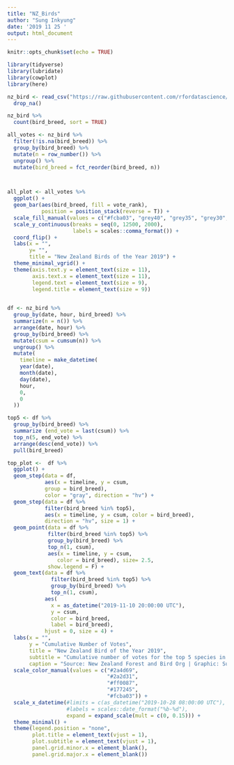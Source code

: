 ```yaml
---
title: "NZ_Birds"
author: "Sung Inkyung"
date: '2019 11 25 '
output: html_document
---
```


```r
knitr::opts_chunk$set(echo = TRUE)
```

```r
library(tidyverse)
library(lubridate)
library(cowplot)
library(here)
```


```r
nz_bird <- read_csv("https://raw.githubusercontent.com/rfordatascience/tidytuesday/master/data/2019/2019-11-19/nz_bird.csv") %>%
  drop_na()
```


```r
nz_bird %>% 
  count(bird_breed, sort = TRUE)
```

```r
all_votes <- nz_bird %>% 
  filter(!is.na(bird_breed)) %>% 
  group_by(bird_breed) %>% 
  mutate(n = row_number()) %>% 
  ungroup() %>% 
  mutate(bird_breed = fct_reorder(bird_breed, n))



all_plot <- all_votes %>% 
  ggplot() +
  geom_bar(aes(bird_breed, fill = vote_rank), 
           position = position_stack(reverse = T)) +
  scale_fill_manual(values = c("#fcba03", "grey40", "grey35", "grey30", "grey25")) +
  scale_y_continuous(breaks = seq(0, 12500, 2000),
                     labels = scales::comma_format()) +
  coord_flip() +
  labs(x = "",
       y= "",
       title = "New Zealand Birds of the Year 2019") +
  theme_minimal_vgrid() +
  theme(axis.text.y = element_text(size = 11),
        axis.text.x = element_text(size = 11),
        legend.text = element_text(size = 9),
        legend.title = element_text(size = 9))
  

```


```r
df <- nz_bird %>% 
  group_by(date, hour, bird_breed) %>% 
  summarize(n = n()) %>% 
  arrange(date, hour) %>% 
  group_by(bird_breed) %>% 
  mutate(csum = cumsum(n)) %>% 
  ungroup() %>% 
  mutate(
    timeline = make_datetime(
    year(date),
    month(date),
    day(date),
    hour,
    0,
    0
  ))

```


```r
top5 <- df %>% 
  group_by(bird_breed) %>% 
  summarize (end_vote = last(csum)) %>%
  top_n(5, end_vote) %>%
  arrange(desc(end_vote)) %>% 
  pull(bird_breed)

top_plot <-  df %>% 
  ggplot() + 
  geom_step(data = df, 
            aes(x = timeline, y = csum, 
            group = bird_breed),
            color = "gray", direction = "hv") +
  geom_step(data = df %>% 
            filter(bird_breed %in% top5),
            aes(x = timeline, y = csum, color = bird_breed),
            direction = "hv", size = 1) +
  geom_point(data = df %>% 
             filter(bird_breed %in% top5) %>% 
             group_by(bird_breed) %>% 
             top_n(1, csum),
             aes(x = timeline, y = csum, 
                color = bird_breed), size= 2.5,
             show.legend = F) +
  geom_text(data = df %>% 
              filter(bird_breed %in% top5) %>% 
              group_by(bird_breed) %>% 
              top_n(1, csum),
            aes(
              x = as_datetime("2019-11-10 20:00:00 UTC"),
              y = csum, 
              color = bird_breed, 
              label = bird_breed),
            hjust = 0, size = 4) +
  labs(x = "",
       y = "Cumulative Number of Votes",
       title = "New Zealand Bird of the Year 2019",
       subtitle = "Cumulative number of votes for the top 5 species in NZ Birds",
       caption = "Source: New Zealand Forest and Bird Org | Graphic: Sung Inkyung")+
  scale_color_manual(values = c("#2a4d69", 
                                "#2a2d31", 
                                "#ff0087",
                                "#177245", 
                                "#fcba03")) +
  scale_x_datetime(#limits = c(as_datetime("2019-10-28 08:00:00 UTC"), as_datetime("2019-11-11 00:00:00 UTC")),
                   #labels = scales::date_format("%b-%d"),
                   expand = expand_scale(mult = c(0, 0.15))) +
  theme_minimal() +
  theme(legend.position = "none",
        plot.title = element_text(vjust = 1),
        plot.subtitle = element_text(vjust = 1),
        panel.grid.minor.x = element_blank(),
        panel.grid.major.x = element_blank())

```
